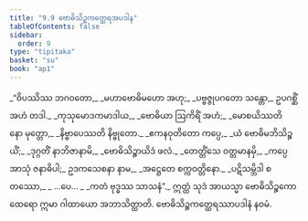 ```yaml
---
title: "9.9 ဗောဓိသိဉ္စကတ္ထေရအပဒါန"
tableOfContents: false
sidebar:
  order: 9
type: "tipitaka"
basket: "su"
book: "ap1"
---
```



<DynamicBreadcrumb />

<Division number="46" book="ap1" e="ch" v="20" p="144">

<Paragraph number="1747" type="verses" book="ap1">
_“ဝိပဿိဿ ဘဂဝတော,_  
_မဟာဗောဓိမဟော အဟု;_  
_ပဗ္ဗဇ္ဇုပဂတော သန္တော,_  
ဥပဂစ္ဆိံ အဟံ တဒါ._  

</Paragraph>

</Division>
<Division number="47" book="ap1" e="ch" v="20" p="145">

<Paragraph number="1748" type="verses" book="ap1">
_ကုသုမောဒကမာဒါယ,_  
_ဗောဓိယာ ဩကိရိံ အဟံ;_  
_မောစယိဿတိ နော မုတ္တော,_  
_နိဗ္ဗာပေဿတိ နိဗ္ဗုတော._  

</Paragraph>

</Division>
<Division number="48" book="ap1" e="ch" v="20" p="145">

<Paragraph number="1749" type="verses" book="ap1">
_ဧကနဝုတိတော ကပ္ပေ,_  
_ယံ ဗောဓိမဘိသိဉ္စယိံ;_  
_ဒုဂ္ဂတိံ နာဘိဇာနာမိ,_  
_ဗောဓိသိဉ္စာယိဒံ ဖလံ._  

</Paragraph>

</Division>
<Division number="49" book="ap1" e="ch" v="20" p="145">

<Paragraph number="1750" type="verses" book="ap1">
_တေတ္တိံသေ ဝတ္တမာနမှိ,_  
_ကပ္ပေ အာသုံ ဇနာဓိပါ;_  
ဥဒကသေစနာ နာမ,_  
_အဋ္ဌေတေ စက္ကဝတ္တိနော._  

</Paragraph>

</Division>
<Division number="50" book="ap1" e="ch" v="20" p="145">

<Paragraph number="1751" type="verses" book="ap1">
_ပဋိသမ္ဘိဒါ စတဿော,_  
_ …ပေ… _  
_ကတံ ဗုဒ္ဓဿ သာသနံ”._  

</Paragraph>

<Paragraph number="1752" book="ap1">
ဣတ္ထံ သုဒံ အာယသ္မာ ဗောဓိသိဉ္စကော ထေရော ဣမာ ဂါထာယော အဘာသိတ္ထာတိ.

</Paragraph>
</Division>

<Paragraph number="1753" type="center" book="ap1">
ဗောဓိသိဉ္စကတ္ထေရဿာပဒါနံ နဝမံ.
</Paragraph>
